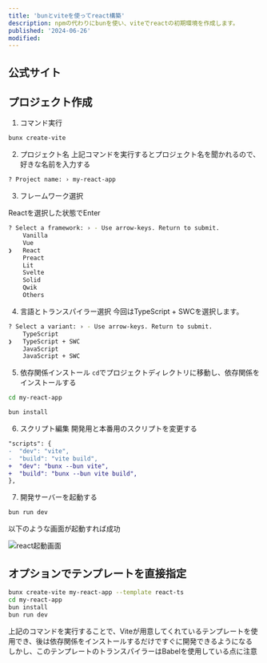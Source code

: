 ```yaml
---
title: 'bunとviteを使ってreact構築'
description: npmの代わりにbunを使い、viteでreactの初期環境を作成します。
published: '2024-06-26'
modified:
---
```


## 公式サイト
<LinkCard url="https://vitejs.dev/guide/" />
<LinkCard url="https://bun.sh/guides/ecosystem/vite" />

## プロジェクト作成

1. コマンド実行

```bash
bunx create-vite
```

2. プロジェクト名
上記コマンドを実行するとプロジェクト名を聞かれるので、好きな名前を入力する

```bash
? Project name: › my-react-app
```

3. フレームワーク選択

Reactを選択した状態でEnter

```bash
? Select a framework: › - Use arrow-keys. Return to submit.
    Vanilla
    Vue
❯   React
    Preact
    Lit
    Svelte
    Solid
    Qwik
    Others
```

4. 言語とトランスパイラー選択
今回はTypeScript + SWCを選択します。

```bash
? Select a variant: › - Use arrow-keys. Return to submit.
    TypeScript
❯   TypeScript + SWC
    JavaScript
    JavaScript + SWC
```

5. 依存関係インストール
`cd`でプロジェクトディレクトリに移動し、依存関係をインストールする

```bash
cd my-react-app
```
```bash
bun install
```

6. スクリプト編集
開発用と本番用のスクリプトを変更する

```diff json
"scripts": {
-  "dev": "vite",
-  "build": "vite build",
+  "dev": "bunx --bun vite",
+  "build": "bunx --bun vite build",
},
```

7. 開発サーバーを起動する

```bash
bun run dev
```

以下のような画面が起動すれば成功

![react起動画面](/static/image.webp)



## オプションでテンプレートを直接指定

```bash
bunx create-vite my-react-app --template react-ts
cd my-react-app
bun install
bun run dev
```

上記のコマンドを実行することで、Viteが用意してくれているテンプレートを使用でき、後は依存関係をインストールするだけですぐに開発できるようになる
しかし、このテンプレートのトランスパイラーはBabelを使用している点に注意

